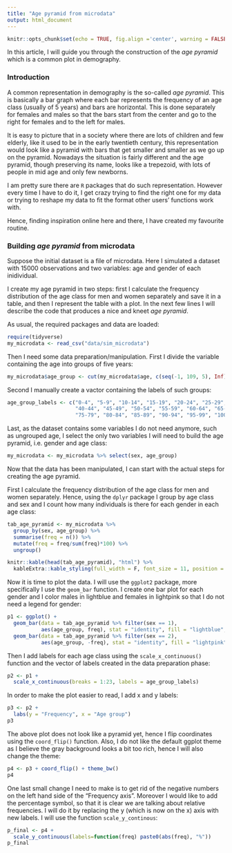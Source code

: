 ```yaml
---
title: "Age pyramid from microdata"
output: html_document
---
```


```r
knitr::opts_chunk$set(echo = TRUE, fig.align ='center', warning = FALSE, message = FALSE)
```

In this article, I will guide you through the construction of the _age pyramid_ which is a common plot in demography.

### Introduction

A common representation in demography is the so-called _age pyramid_. This is basically a bar graph where each bar represents the frequency of an age class (usually of 5 years) and bars are horizontal. This is done separately for females and males so that the bars start from the center and go to the right for females and to the left for males. 

It is easy to picture that in a society where there are lots of children and few elderly, like it used to be in the early twentieth century, this representation would look like a pyramid with bars that get smaller and smaller as we go up on the pyramid. Nowadays the situation is fairly different and the age pyramid, though preserving its name, looks like a trepezoid, with lots of people in mid age and only few newborns.

I am pretty sure there are `R` packages that do such representation. However every time I have to do it, I get crazy trying to find the right one for my data or trying to reshape my data to fit the format other users' functions work with.

Hence, finding inspiration online here and there, I have created my favourite routine.

### Building _age pyramid_ from microdata

Suppose the initial dataset is a file of microdata. Here I simulated a dataset with 15000 observations and two variables: age and gender of each inidividual.

I create my age pyramid in two steps: first I calculate the frequency distribution of the age class for men and women separately and save it in a table, and then I represent the table with a plot. In the next few lines I will describe the code that produces a nice and kneet _age pyramid_.

As usual, the required packages and data are loaded:

```r
require(tidyverse)
my_microdata <- read_csv("data/sim_microdata") 
```

Then I need some data preparation/manipulation. First I divide the variable containing the age into groups of five years:

```r
my_microdata$age_group <- cut(my_microdata$age, c(seq(-1, 109, 5), Inf), labels = FALSE)
```

Second I manually create a vactor containing the labels of such groups:

```r
age_group_labels <- c("0-4", "5-9", "10-14", "15-19", "20-24", "25-29", "30-34", "35-39", 
                      "40-44", "45-49", "50-54", "55-59", "60-64", "65-69", "70-74", 
                      "75-79", "80-84", "85-89", "90-94", "95-99", "100-104", "105-109", "110+")
```

Last, as the dataset contains some variables I do not need anymore, such as ungrouped age, I select the only two variables I will need to build the age pyramid, i.e. gender and age class:

```r
my_microdata <- my_microdata %>% select(sex, age_group)
```

Now that the data has been manipulated, I can start with the actual steps for creating the age pyramid.

First I calculate the frequency distribution of the age class for men and women separately. Hence, using the `dplyr` package I group by age class and sex and I count how many individuals is there for each gender in each age class:

```r
tab_age_pyramid <- my_microdata %>%
  group_by(sex, age_group) %>%
  summarise(freq = n()) %>%
  mutate(freq = freq/sum(freq)*100) %>%
  ungroup() 

knitr::kable(head(tab_age_pyramid), "html") %>%
  kableExtra::kable_styling(full_width = F, font_size = 11, position = "center")
```

Now it is time to plot the data. I will use the `ggplot2` package, more specifically I use the `geom_bar` function. I create one bar plot for each gender and I color males in lightblue and females in lightpink so that I do not need a legend for gender: 

```r
p1 <- ggplot() + 
  geom_bar(data = tab_age_pyramid %>% filter(sex == 1), 
           aes(age_group, freq), stat = "identity", fill = "lightblue", col = "blue") +
  geom_bar(data = tab_age_pyramid %>% filter(sex == 2),  
           aes(age_group, -freq), stat = "identity", fill = "lightpink", col = "hotpink") 
```

Then I add labels for each age class using the `scale_x_continuous()` function and the vector of labels created in the data preparation phase:

```r
p2 <- p1 + 
  scale_x_continuous(breaks = 1:23, labels = age_group_labels) 
```

In order to make the plot easier to read, I add x and y labels:

```r
p3 <- p2 + 
  labs(y = "Frequency", x = "Age group") 
p3
```

The above plot does not look like a pyramid yet, hence I flip coordinates using the `coord_flip()` function. Also, I do not like the default ggplot theme as I believe the gray background looks a bit too rich, hence I will also change the theme:


```r
p4 <- p3 + coord_flip() + theme_bw() 
p4
```


One last small change I need to make is to get rid of the negative numbers on the left hand side of the "Frequency axis". Moreover I would like to add the percentage symbol, so that it is clear we are talking about relative frequencies. I will do it by replacing the y (which is now on the x) axis with new labels. I will use the function `scale_y_continous`:

```r
p_final <- p4 +
  scale_y_continuous(labels=function(freq) paste0(abs(freq), "%"))
p_final
```
